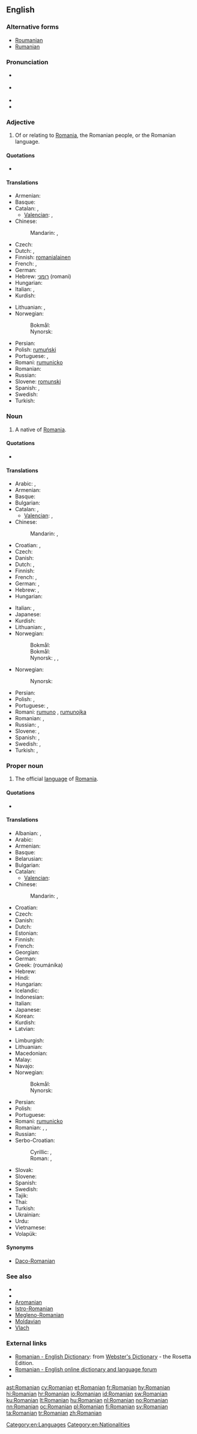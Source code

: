 {{also|romanian}}
==English==
{{wikipedia}}

===Alternative forms===
* [[Roumanian]] {{qualifier|archaic}}
* [[Rumanian]] {{qualifier|archaic}}

===Pronunciation===
* {{a|UK}} {{IPA|/ɹəʊˈmeɪniən/}}
* {{a|US}} {{IPA|/ɹoʊˈmeɪniən/}}
* {{audio-IPA|en-us-Romanian.ogg|Audio (US)}}
* {{rhymes|eɪniən}}

===Adjective===
{{en-adj|-}}

# Of or relating to [[Romania]], the Romanian people, or the Romanian language.

====Quotations====
* {{seeCites}}

====Translations====
{{trans-top|of or relating to Romania, its people, or language}}
* Armenian: {{t|hy|ռումինական|tr=ṙuminakan}}
* Basque: {{t|eu|errumaniar|xs=Basque}}
* Catalan: {{t+|ca|romanès|m}}, {{t-|ca|romanesa|f}}
** [[Valencian]]: {{t-|ca|romanés|m}}, {{t-|ca|romanesa|f}}
* Chinese:
*: Mandarin: {{t|zh|羅馬尼亞|alt=羅馬尼亞的|sc=Hani}}, {{t|zh|罗马尼亚|tr=Luōmǎníyà de|alt=罗马尼亚的|sc=Hani}}
* Czech: {{t+|cs|rumunský|m}}
* Dutch: {{t+|nl|Roemeens}}, {{t+|nl|Roemeense}}
* Finnish: [[romanialainen]] <!--"lainen" = person-->
* French: {{t+|fr|roumain|m}}, {{t+|fr|roumaine|f}}
* German: {{t+|de|rumänisch}}
* Hebrew: [[רומני]] (romani)
* Hungarian: {{t+|hu|román}}
* Italian: {{t+|it|romeno|m}}, {{t-|it|romena|f}}
* Kurdish: {{ku-Arab|[[ڕۆمانی]]}}
{{trans-mid}}
* Lithuanian: {{t|lt|rumuniškas|m}}, {{t|lt|rumuniška|f}}
* Norwegian:
*: Bokmål: {{t|nb|rumensk}}
*: Nynorsk: {{t|nn|rumensk}}
* Persian: {{t|fa|رومانیایی|tr=rumâniyâyi|sc=fa-Arab}}
* Polish: [[rumuński]]
* Portuguese: {{t+|pt|romeno|m}}, {{t-|pt|romena|f}}
* Romani: [[rumunicko]]
* Romanian: {{t+|ro|românesc|m}}
* Russian: {{t+|ru|румынский|m|tr=rumýnskij}}
* Slovene: [[romunski]]
* Spanish: {{t+|es|rumano|m}}, {{t-|es|rumana|f}}
* Swedish: {{t+|sv|rumänsk}}
* Turkish: {{t+|tr|Rumen}}
{{trans-bottom}}

===Noun===
{{en-noun}}

# A native of [[Romania]].

====Quotations====
* {{seeCites}}

====Translations====
{{rfc-tsort|duplicate language: Norwegian}}
{{trans-top|native of Romania}}
* Arabic: {{t|ar|روماني|m|tr=rumaaniy|sc=Arab}}, {{t|ar|رومانية|f|tr=rumaníyya}}
* Armenian: {{t|hy|ռումինացի|tr=ṙuminac'i}}
* Basque: {{t|eu|errumaniar|xs=Basque}}
* Bulgarian: {{t|bg|румънец|m|tr=rumǎnec|sc=Cyrl}}
* Catalan: {{t+|ca|romanès|m}}, {{t-|ca|romanesa|f}}
** [[Valencian]]: {{t-|ca|romanés|m}}, {{t-|ca|romanesa|f}}
* Chinese:
*: Mandarin: {{t|zh|羅馬尼亞人|sc=Hani}}, {{t|zh|罗马尼亚人|tr=Luōmǎníyà rén|sc=Hani}}
* Croatian: {{t|hr|Rumunj|m}}, {{t|hr|Rumunjka|f}}
* Czech: {{t-|cs|Rumun|m}}
* Danish: {{t|da|rumæner|c}}
* Dutch: {{t+|nl|Roemeen|m}}, {{t+|nl|Roemeense|f}}
* Finnish: {{t+|fi|romanialainen}}
* French: {{t+|fr|Roumain|m}}, {{t+|fr|Roumaine|f}}
* German: {{t+|de|Rumäne|m}}, {{t+|de|Rumänin|f}}
* Hebrew: {{t|he|רומני|m|tr=romani|sc=Hebr}}, {{t|he|רומנית|f|tr=romanít|sc=Hebr}}
* Hungarian: {{t+|hu|román}}
{{trans-mid}}
* Italian: {{t+|it|romeno|m}}, {{t-|it|romena|f}}
* Japanese: {{t|ja|ルーマニア人|tr=Rūmania-jin|sc=Jpan}}
* Kurdish: {{ku-Arab|[[ڕۆمانی]]}}
* Lithuanian: {{t+|lt|rumunas|m|xs=Lithuanian}}, {{t|lt|rumunė|f}}
* Norwegian:
*: Bokmål: {{t|nb|rumener|m}}
*: Bokmål: {{t|nb|rumener|m}}
*: Nynorsk: {{t|nn|rumen|m}}, {{t|nn|rumenar|m}}, {{t|nn|rumenar|m}}
* Norwegian:
*: Nynorsk: {{t|nn|rumen|m}}
* Persian: {{t|fa|رومانیایی|tr=rumâniyâyi|sc=fa-Arab}}
* Polish: {{t+|pl|Rumun|m}}, {{t+|pl|Rumunka|f}}
* Portuguese: {{t+|pt|romeno|m}}, {{t-|pt|romena|f}}
* Romani: [[rumuno]] {{m}}, [[rumunojka]] {{m}}
* Romanian: {{t+|ro|român|m}}, {{t+|ro|româncă|f}}
* Russian: {{t+|ru|румын|m|tr=rumýn}}, {{t|ru|румынка|f|tr=rumýnka}}
* Slovene: {{t+|sl|Romun|m}}, {{t-|sl|Romunka|f}}
* Spanish: {{t+|es|rumano|m}}, {{t-|es|rumana|f}}
* Swedish: {{t+|sv|rumän|m}}, {{t+|sv|rumänska|f}}
* Turkish: {{t+|tr|Rumen}}, {{t|tr|Romanyalı}}
{{trans-bottom}}

===Proper noun===
{{en-proper noun}}

# The official [[language]] of [[Romania]].

====Quotations====
* {{seeCites}}

====Translations====
{{trans-top|official language of Romania}}
* Albanian: {{t|sq|rumunishte}}, {{t|sq|gjuha rumune}}
* Arabic: {{t|ar|رومانية|f|tr=rumaníyya}}
* Armenian: {{t+|hy|ռումիներեն|tr=ṙumineren}}
* Basque: {{t|eu|errumaniera|xs=Basque}}
* Belarusian: {{t|be|румынская|f|tr=rumýnskaja|sc=Cyrl}}
* Bulgarian: {{t|bg|румънски|m|tr=rumǎnski|sc=Cyrl}}
* Catalan: {{t+|ca|romanès|m}}
** [[Valencian]]: {{t-|ca|romanés|m}}
* Chinese:
*: Mandarin: {{t|cmn|羅馬尼亞語|sc=Hani}}, {{t|cmn|罗马尼亚语|tr=Luōmǎníyà-yǔ|sc=Hani}}
* Croatian: {{t|hr|rumunjski}}
* Czech: {{t-|cs|rumunština|f}}
* Danish: {{t-|da|rumænsk}}
* Dutch: {{t+|nl|Roemeens|n}}
* Estonian: {{t|et|rumeenia}}
* Finnish: {{t+|fi|romania}}
* French: {{t+|fr|roumain|m}}
* Georgian: {{t|ka|რუმინული|tr=ruminuli|sc=Geor}}
* German: {{t+|de|Rumänisch|n}}
* Greek: {{t+|el|ρουμάνικα|n|p}} (roumánika)
* Hebrew: {{t|he|רומנית|f|tr=romanít|sc=Hebr}}
* Hindi: {{t|hi|रोमानियाई|f|tr=romāniyā'ī|sc=Deva}}
* Hungarian: {{t+|hu|román}}
* Icelandic: {{t+|is|rúmenska|f}}
* Indonesian: {{t|id|bahasa Rumania}}
* Italian: {{t+|it|romeno|m}}
* Japanese: {{t+|ja|ルーマニア語|tr=Rūmania-go}}
* Korean: {{t|ko|루마니아어|tr=Rumania-eo|sc=Kore}}
* Kurdish: {{ku-Arab|[[ڕۆمانی]]}}
* Latvian: {{t|lv|rumāņu}}
{{trans-mid}}
* Limburgish: {{t|li|Remieënsj|n|xs=Limburgish}}
* Lithuanian: {{t|lt|rumunų}}
* Macedonian: {{t|mk|романски|m|tr=románski|sc=Cyrl}}
* Malay: {{t|ms|bahasa Romania}}
* Navajo: {{tø|nv|Wooméin bizaad}}
* Norwegian:
*: Bokmål: {{t|nb|rumensk|m}}
*: Nynorsk: {{t|nn|rumensk|m}}
* Persian: {{t|fa|رومانیایی|tr=rumâniyâyi|sc=fa-Arab}}
* Polish: {{t|pl|rumuński|m}}
* Portuguese: {{t+|pt|romeno|m}}
* Romani: [[rumunicko]]
* Romanian: {{t|ro|română|f}}, {{t|ro|limba română|f}}, {{qualifier|adverb}} {{t|ro|românește}}
* Russian: {{t+|ru|румынский|m|tr=rumýnskij}}
* Serbo-Croatian:
*: Cyrillic: {{t|sh|румунски|m}}, {{t|sh|румуњски|m}}
*: Roman: {{t|sh|rumunski|m}}, {{t|sh|rumunjski|m}}
* Slovak: {{t|sk|rumunčina|f}}
* Slovene: {{t+|sl|romunščina|f}}
* Spanish: {{t+|es|rumano|m}}
* Swedish: {{t+|sv|rumänska}}
* Tajik: {{t|tg|руминӣ|tr=ruminī|sc=Cyrl}}
* Thai: {{t|th|ภาษาโรมาเนีย|tr=paasăa rohmaania|sc=Thai}}
* Turkish: {{t+|tr|Rumence}}
* Ukrainian: {{t|uk|румунська|f|tr=rumúns'ka|sc=Cyrl}}
* Urdu: {{t|ur|رومانیائی|f|tr=romāniyā'ī|sc=ur-Arab}}
* Vietnamese: {{t|vi|tiếng Romania}}
* Volapük: {{t+|vo|Rumänapük|xs=Volapük}}
{{trans-bottom}}

====Synonyms====
* [[Daco-Romanian]]

===See also===
* {{langcat}}
* {{langlist}}
* [[Aromanian]]
* [[Istro-Romanian]]
* [[Megleno-Romanian]]
* [[Moldavian]]
* [[Vlach]]

===External links===
{{interwiktionary|code=ro}}
* [http://www.websters-online-dictionary.org/definition/Romanian-english/ Romanian - English Dictionary]: from [http://www.websters-online-dictionary.org/ Webster's Dictionary] - the Rosetta Edition.
* [http://www.altadict.ro Romanian - English online dictionary and language forum]
* {{ISO 639|link=Ethnologue|1code=ro|code=ron}}

[[Category:en:Languages]]
[[Category:en:Nationalities]]

[[ast:Romanian]]
[[cy:Romanian]]
[[et:Romanian]]
[[fr:Romanian]]
[[hy:Romanian]]
[[hi:Romanian]]
[[hr:Romanian]]
[[io:Romanian]]
[[id:Romanian]]
[[sw:Romanian]]
[[ku:Romanian]]
[[lt:Romanian]]
[[hu:Romanian]]
[[nl:Romanian]]
[[no:Romanian]]
[[nn:Romanian]]
[[oc:Romanian]]
[[pl:Romanian]]
[[fi:Romanian]]
[[sv:Romanian]]
[[ta:Romanian]]
[[tr:Romanian]]
[[zh:Romanian]]